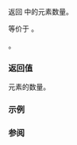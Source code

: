 {{cpp/container/mdspan/title|size}}
{{cpp/container/mdspan/navbar}}
{{ddcl|since=c++23|
constexpr size_type size() const noexcept;
}}

返回 {{rlpt|mdspan}} 中的元素数量。

等价于 {{box|{{rlpt|extents}}{{c/core|().}}{{rlpi|extents/fwd-prod-of-extents|fwd-prod-of-extents}}{{c/core|(}}{{rlpt|extents/rank|rank}}{{c/core|())}}}}。

{{cpp/precondition|多维索引空间 {{rlpf|extents}} 的大小必须可表示为 {{rlpt|/#Member types|size_type}} 类型的值，}}。

===返回值===
元素的数量。

===示例===
{{example}}

===参阅===
{{todo}}

{{langlinks|de|en|es|ja|ru}}